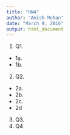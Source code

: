 ```yaml
---
title: "HW4"
author: "Anish Mohan"
date: "March 9, 2016"
output: html_document
---
```


1. Q1.
  + 1a.
  + 1b.
  
2. Q2.
  + 2a.
  + 2b.
  + 2c.
  + 2d
3. Q3.
4. Q4
